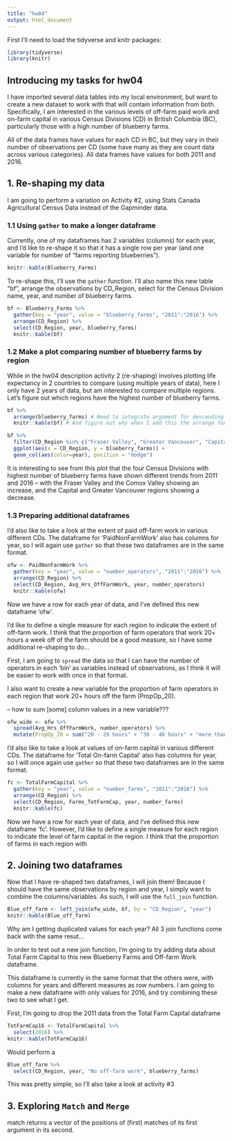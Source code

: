 ```yaml
---
title: "hw04"
output: html_document
---
```


First I'll need to load the tidyverse and knitr packages:

```r
library(tidyverse)
library(knitr)
```


## Introducing my tasks for hw04

I have imported several data tables into my local environment, but want to create a new dataset to work with that will contain information from both. Specifically, I am interested in the various levels of off-farm paid work and on-farm capital in various Census Divisions (CD) in British Columbia (BC), particularly those with a high number of blueberry farms.

All of the data frames have values for each CD in BC, but they vary in their number of observations per CD (some have many as they are count data across various categories). All data frames have values for both 2011 and 2016. 

## 1. Re-shaping my data

I am going to perform a variation on Activity #2, using Stats Canada Agricultural Census Data instead of the Gapminder data. 

### 1.1 Using ```gather``` to make a longer dataframe

Currently, one of my dataframes has 2 variables (columns) for each year, and I'd like to re-shape it so that it has a single row per year (and one variable for number of "farms reporting blueberries").

```r
knitr::kable(Blueberry_Farms)
```

To re-shape this, I'll use the ```gather``` function. I'll also name this new table "bf", arrange the observations by CD_Region, select for the Census Division name, year, and number of blueberry farms.   

```r
bf <- Blueberry_Farms %>%
  gather(key = "year", value = "blueberry_farms", "2011":"2016") %>%
  arrange(CD_Region) %>%
  select(CD_Region, year, blueberry_farms) 
  knitr::kable(bf)
```

### 1.2 Make a plot comparing number of blueberry farms by region

While in the hw04 description activity 2 (re-shaping) involves plotting life expectancy in 2 countries to compare (using multiple years of data), here I only have 2 years of data, but am interested to compare multiple regions. Let's figure out which regions have the highest number of blueberry farms.

```r
bf %>% 
  arrange(blueberry_farms) # Need to integrate argument for descending order?
  knitr::kable(bf) # And figure out why when I add this the arrange function no longer works...
```


```r
bf %>%
  filter(CD_Region %in% c("Fraser Valley", "Greater Vancouver", "Capital", "Comox Valley")) %>%
  ggplot(aes(x = CD_Region, y = blueberry_farms)) +
  geom_col(aes(color=year), position = "dodge")
```

It is interesting to see from this plot that the four Census Divisions with highest number of blueberry farms have shown different trends from 2011 and 2016 -- with the Fraser Valley and the Comox Valley showing an increase, and the Capital and Greater Vancouver regions showing a decrease. 

### 1.3 Preparing additional dataframes

I'd also like to take a look at the extent of paid off-farm work in various different CDs. The dataframe for 'PaidNonFarmWork' also has columns for year, so I will again use ```gather``` so that these two dataframes are in the same format.


```r
ofw <- PaidNonFarmWork %>%
  gather(key = "year", value = "number_operators", "2011":"2016") %>%
  arrange(CD_Region) %>%
  select(CD_Region, Avg_Hrs_OffFarmWork, year, number_operators) 
  knitr::kable(ofw)
```

Now we have a row for each year of data, and I've defined this new dataframe 'ofw'. 

I'd like to define a single measure for each region to indicate the extent of off-farm work. I think that the proportion of farm operators that work 20+ hours a week off of the farm should be a good measure, so I have some additional re-shaping to do...

First, I am going to ```spread``` the data so that I can have the number of operators in each 'bin' as variables instead of observations, as I think it will be easier to work with once in that format. 

I also want to create a new variable for the proportion of farm operators in each region that work 20+ hours off the farm (PropOp_20).

-- how to sum [some] column values in a new variable???


```r
ofw_wide <- ofw %>%
  spread(Avg_Hrs_OffFarmWork, number_operators) %>%
  mutate(PropOp_20 = sum("20 - 29 hours" + "30 - 40 hours" + "more than 40 hours"))
```






I'd also like to take a look at values of on-farm capital in various different CDs. The dataframe for 'Total On-farm Capital' also has columns for year, so I will once again use ```gather``` so that these two dataframes are in the same format.

```r
fc <- TotalFarmCapital %>%
  gather(key = "year", value = "number_farms", "2011":"2016") %>%
  arrange(CD_Region) %>%
  select(CD_Region, Farms_TotFarmCap, year, number_farms) 
  knitr::kable(fc)
```

Now we have a row for each year of data, and I've defined this new dataframe 'fc'. However, I'd like to define a single measure for each region to indicate the level of farm capital in the region. I think that the proportion of farms in each region with 


## 2. Joining two dataframes

Now that I have re-shaped two dataframes, I will join them! Because I should have the same observations by region and year, I simply want to combine the columns/variables. As such, I will use the ```full_join``` function.

```r
Blue_off_farm <- left_join(ofw_wide, bf, by = "CD_Region", "year")
knitr::kable(Blue_off_farm)
```

Why am I getting duplicated values for each year? All 3 join functions come back with the same resut...


In order to test out a new join function, I'm going to try adding data about Total Farm Capital to this new Blueberry Farms and Off-farm Work dataframe. 

This dataframe is currently in the same format that the others were, with columns for years and different measures as row numbers. I am going to make a new dataframe with only values for 2016, and try combining these two to see what I get.

First, I'm going to drop the 2011 data from the Total Farm Capital dataframe

```r
TotFarmCap16 <- TotalFarmCapital %>%
  select(2016) %>%
knitr::kable(TotFarmCap16)
```

Would perform a


```r
Blue_off_farm %>%
  select(CD_Region, year, "No off-farm work", blueberry_farms)
```






This was pretty simple, so I'll also take a look at activity #3

## 3. Exploring ```Match``` and ```Merge```

match returns a vector of the positions of (first) matches of its first argument in its second.
